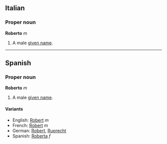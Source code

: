 ==Italian==
===Proper noun===
'''Roberto''' ''m''

# A male [[given name]].

----
==Spanish==
===Proper noun===
'''Roberto''' ''m''

# A male [[given name]].

====Variants====
*English: [[Robert]] ''m''
*French: [[Robert]] ''m''
*German: [[Robert]], [[Ruprecht]]
*Spanish: [[Roberta]] ''f''